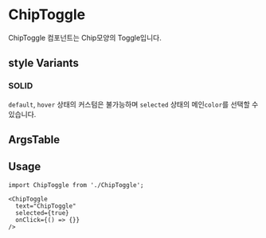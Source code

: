 

<Meta of={ChipToggleStories} />

# ChipToggle

ChipToggle 컴포넌트는 Chip모양의 Toggle입니다.

## style Variants

### SOLID

`default`, `hover` 상태의 커스텀은 불가능하며 `selected` 상태의 메인`color`를 선택할 수 있습니다.

<Canvas of={ChipToggleStories.Playground} />

## ArgsTable

<ArgsTable of={ChipToggle} />

## Usage

```
import ChipToggle from './ChipToggle';

<ChipToggle
  text="ChipToggle"
  selected={true}
  onClick={() => {}}
/>
```

